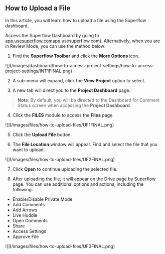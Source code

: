 ## How to Upload a File

In this article, you will learn how to upload a file using the Superflow dashboard.

Access the Superflow Dashboard by going to [app.usesuperflow.com](app.usesuperflow.com)app.usesuperflow.com). Alternatively, when you are in Review Mode, you can use the method below:

1. Find the **Superflow Toolbar** and click the **More Options** icon.

<Frame>
![](/images/dashboard/how-to-access-project-settings/how-to-access-project-settings/INT1FINAL.png)
</Frame>

2. A sub-menu will expand, click the **View Project** option to select.

3. A new tab will direct you to the **Project Dashboard** page.

> **Note**: By default, you will be directed to the Dashboard for Comment Status screen when accessing the **Project Dashboard**.

4. Click the **FILES** module to access the **Files** page.

<Frame>
![](/images/files/how-to-upload-files/UF1FINAL.png)
</Frame>

5. Click the **Upload File** button.

6. The **File Location** window will appear. Find and select the file that you want to upload.

<Frame>
![](/images/files/how-to-upload-files/UF2FINAL.png)
</Frame>

7. Click **Open** to continue uploading the selected file.

8. After uploading the file, it will appear on the Drive page by Superflow page. You can use additional options and actions, including the following: 

- Enable/Disable Private Mode
- Add Comments
- Add Arrows
- Live Huddle
- Open Comments
- Share
- Access Settings
- Approve File

<Frame>
![](/images/files/how-to-upload-files/UF3FINAL.png)
</Frame>







